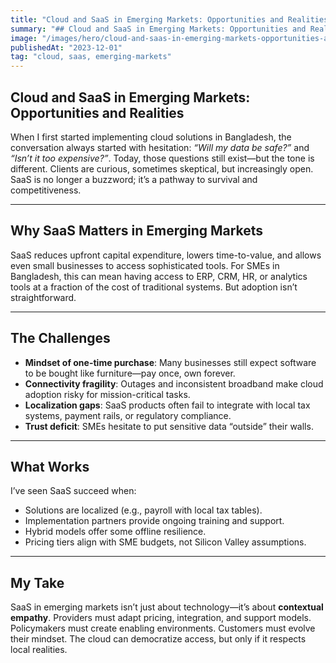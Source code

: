 ```yaml
---
title: "Cloud and SaaS in Emerging Markets: Opportunities and Realities"
summary: "## Cloud and SaaS in Emerging Markets: Opportunities and Realities"
image: "/images/hero/cloud-and-saas-in-emerging-markets-opportunities-and-realities.jpg"
publishedAt: "2023-12-01"
tag: "cloud, saas, emerging-markets"
---
```


## Cloud and SaaS in Emerging Markets: Opportunities and Realities

When I first started implementing cloud solutions in Bangladesh, the conversation always started with hesitation: *“Will my data be safe?”* and *“Isn’t it too expensive?”*. Today, those questions still exist—but the tone is different. Clients are curious, sometimes skeptical, but increasingly open. SaaS is no longer a buzzword; it’s a pathway to survival and competitiveness.

---
## Why SaaS Matters in Emerging Markets

SaaS reduces upfront capital expenditure, lowers time-to-value, and allows even small businesses to access sophisticated tools. For SMEs in Bangladesh, this can mean having access to ERP, CRM, HR, or analytics tools at a fraction of the cost of traditional systems. But adoption isn’t straightforward.

---
## The Challenges

- **Mindset of one-time purchase**: Many businesses still expect software to be bought like furniture—pay once, own forever.  
- **Connectivity fragility**: Outages and inconsistent broadband make cloud adoption risky for mission-critical tasks.  
- **Localization gaps**: SaaS products often fail to integrate with local tax systems, payment rails, or regulatory compliance.  
- **Trust deficit**: SMEs hesitate to put sensitive data “outside” their walls.  

---
## What Works

I’ve seen SaaS succeed when:  
- Solutions are localized (e.g., payroll with local tax tables).  
- Implementation partners provide ongoing training and support.  
- Hybrid models offer some offline resilience.  
- Pricing tiers align with SME budgets, not Silicon Valley assumptions.  

---
## My Take

SaaS in emerging markets isn’t just about technology—it’s about **contextual empathy**. Providers must adapt pricing, integration, and support models. Policymakers must create enabling environments. Customers must evolve their mindset. The cloud can democratize access, but only if it respects local realities.
